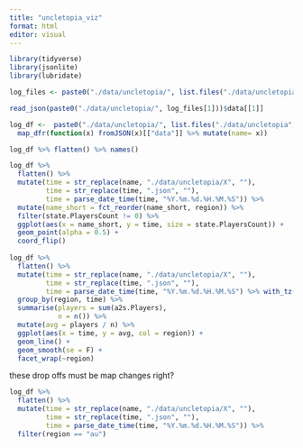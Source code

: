 ```yaml
---
title: "uncletopia_viz"
format: html
editor: visual
---
```


```r
library(tidyverse)
library(jsonlite)
library(lubridate)
```

```r
log_files <- paste0("./data/uncletopia/", list.files("./data/uncletopia", pattern = ".json"))

read_json(paste0("./data/uncletopia/", log_files[1]))$data[[1]]

log_df <-  paste0("./data/uncletopia/", list.files("./data/uncletopia", pattern = ".json")) %>%
  map_dfr(function(x) fromJSON(x)[["data"]] %>% mutate(name= x))

log_df %>% flatten() %>% names()
```

```r
log_df %>%
  flatten() %>%
  mutate(time = str_replace(name, "./data/uncletopia/X", ""),
         time = str_replace(time, ".json", ""),
         time = parse_date_time(time, "%Y.%m.%d.%H.%M.%S")) %>%
  mutate(name_short = fct_reorder(name_short, region)) %>%
  filter(state.PlayersCount != 0) %>%
  ggplot(aes(x = name_short, y = time, size = state.PlayersCount)) +
  geom_point(alpha = 0.5) +
  coord_flip()
  
log_df %>%
  flatten() %>%
  mutate(time = str_replace(name, "./data/uncletopia/X", ""),
         time = str_replace(time, ".json", ""),
         time = parse_date_time(time, "%Y.%m.%d.%H.%M.%S") %>% with_tz("US/Central")) %>%
  group_by(region, time) %>%
  summarise(players = sum(a2s.Players),
            n = n()) %>%
  mutate(avg = players / n) %>%
  ggplot(aes(x = time, y = avg, col = region)) +
  geom_line() +
  geom_smooth(se = F) +
  facet_wrap(~region)
```

these drop offs must be map changes right?
```r
log_df %>%
  flatten() %>%
  mutate(time = str_replace(name, "./data/uncletopia/X", ""),
         time = str_replace(time, ".json", ""),
         time = parse_date_time(time, "%Y.%m.%d.%H.%M.%S")) %>%
  filter(region == "au")


```

